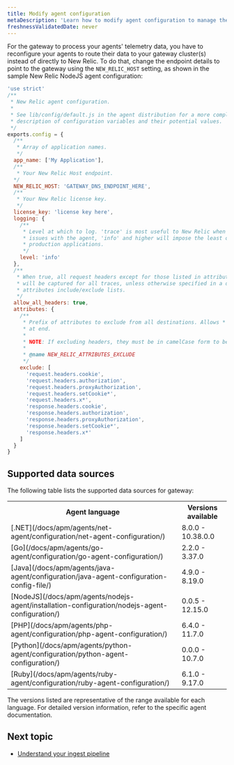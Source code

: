 ```yaml
---
title: Modify agent configuration
metaDescription: 'Learn how to modify agent configuration to manage the flow of data from your monitored entities to New Relic.'
freshnessValidatedDate: never
---
```


For the gateway to process your agents' telemetry data, you have to reconfigure your agents to route their data to your gateway cluster(s) instead of directly to New Relic. To do that, change the endpoint details to point to the gateway using the `NEW_RELIC_HOST` setting, as shown in the sample New Relic NodeJS agent configuration:

```js
'use strict'
/**
 * New Relic agent configuration.
 *
 * See lib/config/default.js in the agent distribution for a more complete
 * description of configuration variables and their potential values.
 */
exports.config = {
  /**
   * Array of application names.
   */
  app_name: ['My Application'],
  /**
   * Your New Relic Host endpoint.
  */
  NEW_RELIC_HOST: 'GATEWAY_DNS_ENDPOINT_HERE',
  /**
   * Your New Relic license key.
   */
  license_key: 'license key here',
  logging: {
    /**
     * Level at which to log. 'trace' is most useful to New Relic when diagnosing
     * issues with the agent, 'info' and higher will impose the least overhead on
     * production applications.
     */
    level: 'info'
  },
  /**
   * When true, all request headers except for those listed in attributes.exclude
   * will be captured for all traces, unless otherwise specified in a destination's
   * attributes include/exclude lists.
   */
  allow_all_headers: true,
  attributes: {
    /**
     * Prefix of attributes to exclude from all destinations. Allows * as wildcard
     * at end.
     *
     * NOTE: If excluding headers, they must be in camelCase form to be filtered.
     *
     * @name NEW_RELIC_ATTRIBUTES_EXCLUDE
     */
    exclude: [
      'request.headers.cookie',
      'request.headers.authorization',
      'request.headers.proxyAuthorization',
      'request.headers.setCookie*',
      'request.headers.x*',
      'response.headers.cookie',
      'response.headers.authorization',
      'response.headers.proxyAuthorization',
      'response.headers.setCookie*',
      'response.headers.x*'
    ]
  }
}
```

## Supported data sources
The following table lists the supported data sources for gateway:

<table>
    <tr>
        <th>Agent language</th>
        <th>Versions available</th>
    </tr>
    <tr>
        <td>[.NET](/docs/apm/agents/net-agent/configuration/net-agent-configuration/)</td>
        <td>8.0.0 - 10.38.0.0</td>
    </tr>
    <tr>
        <td>[Go](/docs/apm/agents/go-agent/configuration/go-agent-configuration/)</td>
        <td>2.2.0 - 3.37.0</td>
    </tr>
    <tr>
        <td>[Java](/docs/apm/agents/java-agent/configuration/java-agent-configuration-config-file/)</td>
        <td>4.9.0 - 8.19.0</td>
    </tr>
    <tr>
        <td>[NodeJS](/docs/apm/agents/nodejs-agent/installation-configuration/nodejs-agent-configuration/)</td>
        <td>0.0.5 - 12.15.0</td>
    </tr>
    <tr>
        <td>[PHP](/docs/apm/agents/php-agent/configuration/php-agent-configuration/)</td>
        <td>6.4.0 - 11.7.0</td>
    </tr>
    <tr>
        <td>[Python](/docs/apm/agents/python-agent/configuration/python-agent-configuration/)</td>
        <td>0.0.0 - 10.7.0</td>
    </tr>
    <tr>
        <td>[Ruby](/docs/apm/agents/ruby-agent/configuration/ruby-agent-configuration/)</td>
        <td>6.1.0 - 9.17.0</td>
    </tr>
</table>

The versions listed are representative of the range available for each language. For detailed version information, refer to the specific agent documentation.

## Next topic
- [Understand your ingest pipeline](/docs/new-relic-control/pipeline-control/ingest-pipeline)
